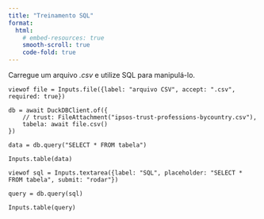 ```yaml
---
title: "Treinamento SQL"
format: 
  html:
    # embed-resources: true
    smooth-scroll: true
    code-fold: true    
---
```

Carregue um arquivo _.csv_ e utilize SQL para manipulá-lo.
```ojs

viewof file = Inputs.file({label: "arquivo CSV", accept: ".csv", required: true})

db = await DuckDBClient.of({
    // trust: FileAttachment("ipsos-trust-professions-bycountry.csv"),
    tabela: await file.csv()
})

data = db.query("SELECT * FROM tabela")

Inputs.table(data)

viewof sql = Inputs.textarea({label: "SQL", placeholder: "SELECT * FROM tabela", submit: "rodar"})

query = db.query(sql)

Inputs.table(query)
```